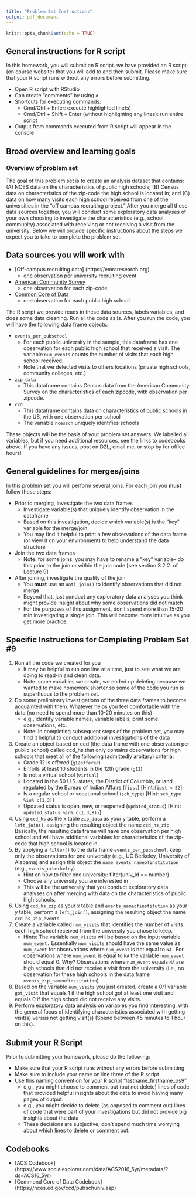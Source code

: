 ```yaml
---
title: "Problem Set Instructions"
output: pdf_document
---
```


```r
knitr::opts_chunk$set(echo = TRUE)
```

## General instructions for R script

In this homework, you will submit an R script. we have provided an R script (on course website) that you will add to and then submit. Please make sure that your R script runs without any errors before submitting. 

- Open R script with RStudio 
- Can create "comments" by using `#`
- Shortcuts for executing commands:
  - Cmd/Ctrl + Enter: execute highlighted line(s)
  - Cmd/Ctrl + Shift + Enter (without highlighting any lines): run entire script
- Output from commands executed from R script will appear in the console


## Broad overview and learning goals

### Overview of problem set
The goal of this problem set is to create an analysis dataset that contains: (A) NCES data on the characteristics of public high schools; (B) Census data on characteristics of the zip-code the high school is located in; and (C) data on how many visits each high school received from one of the universities in the "off campus recruiting project." After you merge all these data sources together, you will conduct some exploratory data analyses of your own choosing to investigate the characteristics (e.g., school, community) associated with receiving or not receiving a visit from the university. Below we will provide specific instructions about the steps we expect you to take to complete the problem set.


## Data sources you will work with

- [Off-campus recruiting data] (https://emraresearch.org)
  - one observation per university recruiting event
- [American Community Survey](https://www.census.gov/programs-surveys/acs/about.html)
  - one observation for each zip-code 
- [Common Core of Data](https://nces.ed.gov/ccd/aboutccd.asp)
  - one observation for each public high school 
  
  
The R script we provide reads in these data sources, labels variables, and does some data cleaning. Run all the code as is. After you run the code, you will have the following data frame objects:

- `events_per_pubschool`
  - For each public university in the sample, this dataframe has one observation for each public high school that received a visit. The variable `num_events` counts the number of visits that each high school received. 
  - Note that we delected visits to others locations (private high schools, community colleges, etc.)
- `zip_data`
  - This dataframe contains Census data from the American Community Survey on the characteristics of each zipcode, with observation per zipcode.
- `ccd`
  - This dataframe contains data on characteristics of public schools in the US, with one observation per school
  - The variable `ncessch` uniquely identifies schools
  
  
These objects will be the basis of your problem set answers. We labelled all variables, but if you need additional resources, see the links to codebooks above. If you have any issues, post on D2L, email me, or stop by for office hours!


## General guidelines for merges/joins

In this problem set you will perform several joins. For each join you __must__ follow these steps:

- Prior to merging, investigate the two data frames
  - Investigate variable(s) that uniquely identify observation in the dataframe
  - Based on this investigation, decide which variable(s) is the "key" variable for the merge/join
  - You may find it helpful to print a few observations of the data frame (or view it on your environment) to help understand the data structure
- Join the two data frames
  - Note: for some joins, you may have to rename a "key" variable-- do this prior to the join or within the join code [see section 3.2.2. of Lecture 9]
- After joining, investigate the quality of the join
  - You __must__ use an `anti_join()` to identify observations that did not merge
  - Beyond that, just conduct any exploratory data analyses you think might provide insight about why some observations did not match
  - For the purposes of this assignment, don't spend more than 15-20 min investigating a single join. This will become more intuitive as you get more practice.
  
  
## Specific Instructions for Completing Problem Set #9

1. Run all the code we created for you
    - It may be helpful to run one line at a time, just to see what we are doing to read-in and clean data.
    - Note: some variables we create, we ended up deleting because we wanted to make homework
shorter so some of the code you run is superfluous to the problem set.
2. Do some preliminary investigations of the three data frames to become acquainted with them. Whatever
helps you feel comfortable with the data (no need to spend more than 10-20 minutes on this)
    - e.g., identify variable names, variable labels, print some observations, etc.
    - Note: In completing subsequent steps of the problem set, you may find it helpful to conduct
additional investigations of the data
3. Create an object based on ccd (the data frame with one observation per public school) called
ccd_hs that only contains observations for high schools that meet all of the following (admittedly arbitary) criteria:
    - Grade 12 is offered (`g12offered`)
    - Enrolls at least 10 students in the 12th grade (`g12`)
    - Is not a virtual school (`virtual`)
    - Located in the 50 U.S. states, the District of Columbia, or land regulated by the Bureau of Indian
Affairs (`fipst`) [Hint:`fipst < 52`]
    - Is a regular school or vocational school (`sch_type`) [Hint: `sch_type %in% c(1,3)`]
    - Updated status is open, new, or reopened (`updated_status`) [Hint: `updated_status %in% c(1,3,8))`]
4. Using `ccd_hs` as the x table `zip_data` as your y table, perform a `left_join()`, assigning the resulting object the name `ccd_hs_zip`. Basically, the resulting data frame will have one observation per high school and will have additional variables for characteristics of the zip-code that high school is located in.
5. By applying a `filter()` to the data frame `events_per_pubschool`, keep only the observations for one university (e.g., UC Berkeley, University of Alabama) and assign this object the `name events_nameofinstitution` (e.g., `events_ucberkeley`)
    - Hint on how to filter one university: filter(univ_id == number)
    - Choose any university you are interested in
    - This will be the university that you conduct exploratory data analyses on after merging with data
on the characteristics of public high schools.
6. Using `ccd_hs_zip` as your x table and `events_nameofinstitution` as your y table, perform a
`left_join()`, assigning the resulting object the name `ccd_hs_zip_events`
7. Create a variable called `num_visits` that identifies the number of visits each high school received from
the university you chose to keep.
    - Hints: The variable `num_visits` will be based on the input variable `num_event.` Essentially
`num_visits` should have the same value as `num_event` for observations where `num_event` is not equal to `NA.` For observations where `num_event` is equal to `NA` the variable `num_event` should equal 0. Why? Observations where `num_event` equals `NA` are high schools that did not receive a visit from the university (i.e., no observation for these high schools in the data frame `events_zip_nameofinstitution`)
8. Based on the variable `num_visits` you just created, create a 0/1 variable `got_visit` that equals 1 if the high school got at least one visit and equals 0 if the high school did not receive any visits.
9. Perform exploratory data analysis on variables you find interesting, with the general focus of identifying characteristics associated with getting visit(s) versus not getting visit(s) (Spend between 45 minutes to 1 hour on this).


## Submit your R Script 

Prior to submitting your homework, please do the following:

- Make sure that your R script runs without any errors before submitting
- Make sure to include your name on line three of the R script
- Use this naming convention for your R script “lastname_firstname_ps9”
  - e.g., you might choose to comment out (but not delete) lines of code that provided helpful insights about the data to avoid having many pages of output.
  - e.g., you might decide to delete (as opposed to comment out) lines of code that were part of your investigations but did not provide big insights about the data
  - These decisions are subjective; don’t spend much time worrying about which lines to delete or comment out.

## Codebooks
- [ACS Codebook] (https://www.socialexplorer.com/data/ACS2016_5yr/metadata/?ds=ACS16_5yr)
- [Commond Core of Data Codebook] (https://nces.ed.gov/ccd/pubschuniv.asp)